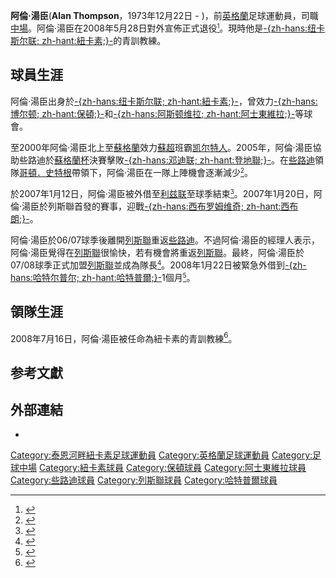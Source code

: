 {{noteTA
|1=zh-hans:凯尔特人; zh-hant:些路迪;
|2=zh-hans:利兹联; zh-hant:列斯聯;
}}
{{Football manager infobox
| playername          =  Alan Thompson
| image               =
| fullname            = Alan Thompson
| height              = 1.83米
| nickname            = Thommo/Tommo
| dateofbirth         = {{birth date and age|1973|12|22}}
| cityofbirth         = [[紐卡素|紐卡素]]
| countryofbirth      = [[英格蘭|英格蘭]]
| currentclub         = [[纽卡斯尔联足球俱乐部|-{zh-hans:纽卡斯尔联; zh-hant:紐卡素;}-]] （青訓教練）
| position            = [[中場|中場]]
| youthyears          =
| youthclubs          = [[纽卡斯尔联足球俱乐部|-{zh-hans:纽卡斯尔联; zh-hant:紐卡素;}-]] 
| years               = 1991-93<br />1993-98<br />1998-00<br />2000-07<br />2007<br />2007-<br />2008
| clubs               = [[纽卡斯尔联足球俱乐部|-{zh-hans:纽卡斯尔联; zh-hant:紐卡素;}-]]<br />[[博尔顿足球俱乐部|-{zh-hans:博尔顿; zh-hant:保頓;}-]]<br />[[阿士東維拉足球俱樂部|-{zh-hans:阿斯顿维拉; zh-hant:阿士東維拉;}-]]<br />[[凯尔特人足球俱乐部|-{zh-hans:凯尔特人; zh-hant:些路迪;}-]]<br />→ [[利兹联足球俱乐部|-{zh-hans:利兹联; zh-hant:列斯聯;}-]] ''(借用)''<br />[[利兹联足球俱乐部|-{zh-hans:利兹联; zh-hant:列斯聯;}-]]<br />[[哈特尔普尔足球俱乐部|-{zh-hans:哈特尔普尔; zh-hant:哈特普爾;}-]] ''(借用)''<br />'''總計'''
| caps(goals)         = {{0}}16 {{0}}(0)<br />157 (37)<br />{{0}}46 {{0}}(4)<br />158 (37)<br />{{0}}11 {{0}}(2)<br>{{0}}13 {{0}}(2)<br>{{0}}{{0}}7 {{0}}(1)<br>'''408 (84)'''
| nationalyears       = 2004
| nationalteam        = [[英格蘭國家足球隊|英格蘭]]
| nationalcaps(goals) = {{0}}{{0}}1 {{0}}(0)
| pcupdate            = 
| ntupdate            = 
| manageryears        = 
| managerclubs        = 
}}

'''阿倫·湯臣'''('''Alan Thompson'''，1973年12月22日 - )，前[[英格蘭|英格蘭]]足球運動員，司職[[中場|中場]]。阿倫·湯臣在2008年5月28日對外宣佈正式退役<small><ref>{{Cite web |url=http://www.yorkshireeveningpost.co.uk/leedsunited/United39s-Alan-Thompson-retires.4125300.jp |title=United's Alan Thompson retires |access-date=2008-05-28 |archive-url=https://web.archive.org/web/20080529222133/http://www.yorkshireeveningpost.co.uk/leedsunited/United39s-Alan-Thompson-retires.4125300.jp |archive-date=2008-05-29 |dead-url=yes }}</ref></small>。現時他是[[纽卡斯尔联足球俱乐部|-{zh-hans:纽卡斯尔联; zh-hant:紐卡素;}-]]的青訓教練。

==球員生涯==
阿倫·湯臣出身於[[纽卡斯尔联足球俱乐部|-{zh-hans:纽卡斯尔联; zh-hant:紐卡素;}-]]，曾效力[[博尔顿足球俱乐部|-{zh-hans:博尔顿; zh-hant:保頓;}-]]和[[阿士東維拉足球俱樂部|-{zh-hans:阿斯顿维拉; zh-hant:阿士東維拉;}-]]等球會。

至2000年阿倫·湯臣北上至[[蘇格蘭|蘇格蘭]]效力[[蘇超|蘇超]]班霸[[凯尔特人足球俱乐部|凯尔特人]]。2005年，阿倫·湯臣協助些路迪於[[蘇格蘭杯|蘇格蘭杯]]決賽擊敗[[邓迪联足球俱乐部|-{zh-hans:邓迪联; zh-hant:登地聯;}-]]。在[[些路迪|些路迪]]領隊[[戈登·斯特拉坎|哥頓．史特根]]帶領下，阿倫·湯臣在一隊上陣機會逐漸減少<small><ref>{{Cite web |url=http://news.bbc.co.uk/sport2/hi/football/scot_prem/6141462.stm |title=Thompson ready to depart Celtic |accessdate=2008-01-23 |archive-date=2013-12-15 |archive-url=https://web.archive.org/web/20131215121203/http://news.bbc.co.uk/sport2/hi/football/scot_prem/6141462.stm |dead-url=no }}</ref></small>。

於2007年1月12日，阿倫·湯臣被外借至[[利兹联足球俱乐部|利兹联]]至球季結束<small><ref>{{Cite web |url=http://news.bbc.co.uk/sport2/hi/football/teams/l/leeds_united/6251623.stm |title=Thompson completes move to Leeds |accessdate=2008-01-23 |archive-date=2007-01-28 |archive-url=https://web.archive.org/web/20070128135534/http://news.bbc.co.uk/sport2/hi/football/teams/l/leeds_united/6251623.stm |dead-url=no }}</ref></small>。2007年1月20日，阿倫·湯臣於列斯聯首發的賽事，迎戰[[西布罗姆维奇足球俱乐部|-{zh-hans:西布罗姆维奇; zh-hant:西布朗;}-]]。

阿倫·湯臣於06/07球季後離開[[列斯聯|列斯聯]]重返[[些路迪|些路迪]]。不過阿倫·湯臣的經理人表示，阿倫·湯臣覺得在[[列斯聯|列斯聯]]很愉快，若有機會將重返[[列斯聯|列斯聯]]。最終，阿倫·湯臣於07/08球季正式加盟[[列斯聯|列斯聯]]並成為隊長<small><ref>{{Cite web |url=http://news.bbc.co.uk/sport2/hi/football/teams/l/leeds_united/6938514.stm |title=Leeds snap up midfielder Thompson |accessdate=2008-01-23 |archive-date=2011-02-03 |archive-url=https://web.archive.org/web/20110203003350/http://news.bbc.co.uk/sport2/hi/football/teams/l/leeds_united/6938514.stm |dead-url=no }}</ref></small>。2008年1月22日被緊急外借到[[哈特尔普尔足球俱乐部|-{zh-hans:哈特尔普尔; zh-hant:哈特普爾;}-]]1個月<small><ref>{{Cite web |url=http://news.bbc.co.uk/sport2/hi/football/teams/h/hartlepool_united/7202707.stm |title=Pools agree Thompson loan move |accessdate=2008-01-23 |archive-date=2008-01-31 |archive-url=https://web.archive.org/web/20080131183133/http://news.bbc.co.uk/sport2/hi/football/teams/h/hartlepool_united/7202707.stm |dead-url=no }}</ref></small>。

==領隊生涯==
2008年7月16日，阿倫·湯臣被任命為紐卡素的青訓教練<ref>{{cite web |url=http://www.chroniclelive.co.uk/nufc/newcastle-united-news/2008/07/29/alan-thompson-delighted-at-academy-role-72703-21423194/ |title=Alan Thompson delighted at academy role |accessdate=2008-07-31 |date=2008-07-29 |publisher=chroniclelive.co.uk |archive-date=2008-08-05 |archive-url=https://web.archive.org/web/20080805205506/http://www.chroniclelive.co.uk/nufc/newcastle-united-news/2008/07/29/alan-thompson-delighted-at-academy-role-72703-21423194/ |dead-url=no }}</ref>。


==参考文獻==
<div class="references-small">
<references />
</div>

==外部連結==
*{{soccerbase|id=7899|name=阿倫·湯臣}}


{{DEFAULTSORT:Thompson, Alan}}
[[Category:泰恩河畔紐卡素足球運動員|Category:泰恩河畔紐卡素足球運動員]]
[[Category:英格蘭足球運動員|Category:英格蘭足球運動員]]
[[Category:足球中場|Category:足球中場]]
[[Category:紐卡素球員|Category:紐卡素球員]]
[[Category:保頓球員|Category:保頓球員]]
[[Category:阿士東維拉球員|Category:阿士東維拉球員]]
[[Category:些路迪球員|Category:些路迪球員]]
[[Category:列斯聯球員|Category:列斯聯球員]]
[[Category:哈特普爾球員|Category:哈特普爾球員]]